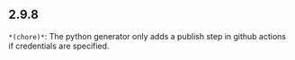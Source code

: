 ## 2.9.8
`*(chore)*`: The python generator only adds a publish step in github actions if credentials are specified.

